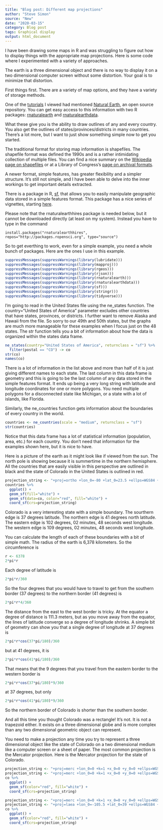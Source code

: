 ```yaml
---
title: "Blog post: Different map projections"
author: "Steve Simon"
source: "New"
date: "2020-03-15"
category: Blog post
tags: Graphical display
output: html_document
---
```


I have been drawing some maps in R and was struggling to figure out how to display things with the appropriate map projections. Here is some code where I experimented with a variety of approaches.

<!---More--->

The earth is a three dimensional object and there is no way to display it on a two dimensional computer screen without some distortion. Your goal is to minimize that distortion.

First things first. There are a variety of map options, and they have a variety of storage methods.

One of the [tutorials](https://www.r-spatial.org/r/2018/10/25/ggplot2-sf.html) I viewed had mentioned [Natural Earth](http://www.naturalearthdata.com/), an open source repository. You can get easy access to this information with two R packages: [rnaturalearth](https://cran.r-project.org/package=rnaturalearth) and [rnaturalearthdata](https://cran.r-project.org/package=rnaturalearthdata).

What these give you is the ability to draw outlines of any and every country. You also get the outlines of states/provinces/districts in many countries. There's a lot more, but I want to just show something simple now to get you started.

The traditional format for storing map information is shapefiles. The shapefile format was defined the 1990s and is a rather intimidating collection of multiple files. You can find a nice summary on the [Wikipedia page on shapefiles](https://en.wikipedia.org/wiki/Shapefile) or at a Library of Congress's [page on archival formats](https://www.loc.gov/preservation/digital/formats/fdd/fdd000280.shtml).

A newer format, simple features, has greater flexibility and a simpler structure. It's still not simple, and I have been able to delve into the inner workings to get important details extracted.

There is a package in R, [sf](https://cran.r-project.org/package=sf), that allows you to easily manipulate geographic data stored in a simple features format. This package has a nice series of vignettes, starting [here](https://r-spatial.github.io/sf/articles/sf1.html).

Please note that the rnaturalearthhires package is needed below, but it cannot be downloaded directly (at least on my system). Instead you have to type in the command

```{}
install.packages("rnaturalearthhires", repos="http://packages.ropensci.org", type="source")
```

So to get everthing to work, even for a simple example, you need a whole bunch of packages. Here are the ones I use in this example.

```r
suppressMessages(suppressWarnings(library(lubridate)))
suppressMessages(suppressWarnings(library(mapproj)))
suppressMessages(suppressWarnings(library(rgeos)))
suppressMessages(suppressWarnings(library(rjson)))
suppressMessages(suppressWarnings(library(rnaturalearth)))
suppressMessages(suppressWarnings(library(rnaturalearthdata)))
suppressMessages(suppressWarnings(library(sf)))
suppressMessages(suppressWarnings(library(stringr)))
suppressMessages(suppressWarnings(library(tidyverse)))
```

I'm going to read in the United States file using the ne_states function. The country="United States of America" parameter excludes other countries that have states, provinces, or districts. I further want to remove Alaska and Hawaii from the file. So sorry to our 49th and 50th states, but the graphs are much more manageable for these examples when I focus just on the 48 states. The str function tells you a bit of information about how the data is organized within the states data frame.

```r
ne_states(country="United States of America", returnclass = "sf") %>%
  filter(postal == "CO") -> co
str(co)
names(co)
```

There is a lot of information in the list above and more than half of it is just giving different names to each state. The last column in this data frame is geometry and this is going to be the last column of any data stored in the simple features format. It ends up being a very long string with latitude and longitude coordinates for one or more polygons. You need multiple polygons for a disconnected state like Michigan, or a state with a lot of islands, like Florida.

Similarly, the ne_countries function gets information about the boundaries of every country in the world.

```r
countries <- ne_countries(scale = "medium", returnclass = "sf")
str(countries)
```

Notice that this data frame has a lot of statistical information (population, area, etc.) for each country. You don't need that information for the examples shown here, but it is nice to have.

Here is a picture of the earth as it might look like if viewed from the sun. The north pole is showing because it is summertime in the northern hemisphere. All the countries that are easily visible in this perspective are outlined in black and the state of Colorado in the United States is outlined in red.

```r
projection_string <- "+proj=ortho +lon_0=-80 +lat_0=23.5 +ellps=WGS84 +no_defs"
countries %>%
  ggplot() + 
  geom_sf(fill="white") + 
  geom_sf(data=co, color="red", fill="white") +
  coord_sf(crs=projection_string)
```

Colorado is a very interesting state with a simple boundary. The sourthern edge is 37 degrees latitude. The northern edge is 41 degrees north latitude. The eastern edge is 102 degrees, 02 minutes, 48 seconds west longitude. The western edge is 109 degrees, 02 minutes, 48 seconds west longitude.

You can calculate the length of each of these boundaries with a bit of simple math. The radius of the earth is 6,378 kilometers. So the circumference is

```r
r <- 6378
2*pi*r
```

Each degree of latitude is

```r
2*pi*r/360
```

So the four degrees that you would have to travel to get from the southern border (37 degrees) to the northern border (41 degrees) is 

```r
2*pi*r*4/360
```

The distance from the east to the west border is tricky. At the equator a degree of distance is 111.3 meters, but as you move away from the equator, the lines of latitude converge so a degree of longitude shrinks. A simple bit of geometry can show you that a single degree of longitude at 37 degrees is

```r
2*pi*r*cos(37*pi/180)/360
```

but at 41 degrees, it is

```r
2*pi*r*cos(41*pi/180)/360
```

That means that the 9 degrees that you travel from the eastern border to the western border is

```r
2*pi*r*cos(37*pi/180)*9/360
```

at 37 degrees, but only

```r
2*pi*r*cos(41*pi/180)*9/360
```

So the northern border of Colorado is shorter than the southern border.

And all this time you thought Colorado was a rectangle! It's not. It is not a trapezoid either. It exists on a three dimensional globe and is more complex than any two dimensional geometric object can represent.

You need to make a projection any time you try to represent a three dimensional object like the state of Colorado on a two dimensional medium like a computer screen or a sheet of paper. The most common projection is the Mercator projection. Here is the Mercator projection for the state of Colorado.

```r
projection_string <- "+proj=merc +lon_0=0 +k=1 +x_0=0 +y_0=0 +ellps=WGS84 +datum=WGS84 +units=m +no_defs"
projection_string <- "+proj=merc +lon_0=0 +k=1 +x_0=0 +y_0=0 +ellps=WGS84 +datum=WGS84 +no_defs"
co %>%
  ggplot() + 
  geom_sf(color="red", fill="white") +
  coord_sf(crs=projection_string)
```

```r
projection_string <- "+proj=merc +lon_0=0 +k=1 +x_0=0 +y_0=0 +ellps=WGS84 +datum=WGS84 +units=m +no_defs"
projection_string <- "+proj=laea +lon_0=-105.5 +lat_0=39 +ellps=WGS84 +datum=WGS84 +no_defs"
co %>%
  ggplot() + 
  geom_sf(color="red", fill="white") +
  coord_sf(crs=projection_string)
```




